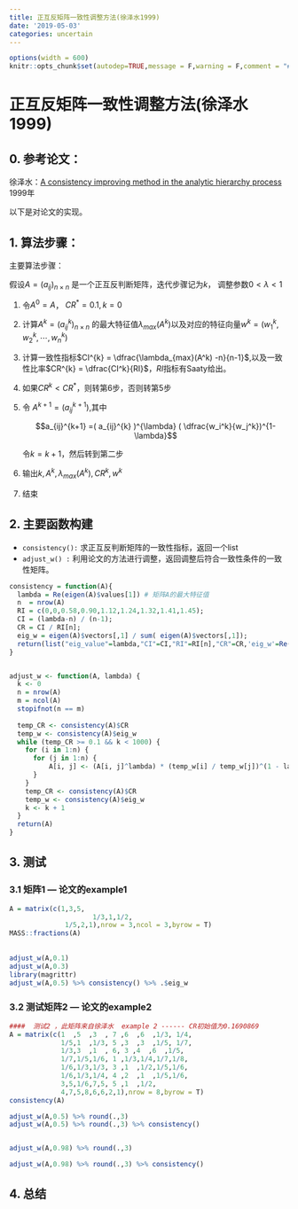 ```yaml
---
title: 正互反矩阵一致性调整方法(徐泽水1999)
date: '2019-05-03'
categories: uncertain
---
```




```r
options(width = 600)
knitr::opts_chunk$set(autodep=TRUE,message = F,warning = F,comment = "#>",collapse = TRUE)

```

# 正互反矩阵一致性调整方法(徐泽水1999)

## 0. 参考论文：

徐泽水：[A consistency improving method in the analytic hierarchy process](http://www.sciencedirect.com/science/article/pii/S037722179800109X)  1999年

以下是对论文的实现。

## 1. 算法步骤：

主要算法步骤：

假设$A = (a_{ij})_{n \times n }$ 是一个正互反判断矩阵，迭代步骤记为$k$， 调整参数$0 < \lambda <1$

1. 令$A^{0} = A$， $CR^*  = 0.1,k =0$

2. 计算$A^{k} = (a_{ij}^{k})_{n\times n}$ 的最大特征值$\lambda_{max}(A^k)$以及对应的特征向量$w^{k} = (w_1^k,w_2^k,\cdots,w_n^k)$

3. 计算一致性指标$CI^{k} = \dfrac{\lambda_{max}(A^k) -n}{n-1}$,以及一致性比率$CR^{k} = \dfrac{CI^k}{RI}$，$RI$指标有Saaty给出。

4. 如果$CR^k < CR^*$，则转第6步，否则转第5步

5. 令 $A^{k+1} = (a_{ij}^{k+1})$,其中

	$$a_{ij}^{k+1} =( a_{ij}^{k} )^{\lambda} ( \dfrac{w_i^k}{w_j^k})^{1-\lambda}$$

	令$k = k+1$，然后转到第二步

6. 输出$k, A^k,\lambda_{max}(A^k),CR^k,w^k$

7. 结束



## 2. 主要函数构建

- `consistency():` 求正互反判断矩阵的一致性指标，返回一个list
- `adjust_w() :` 利用论文的方法进行调整，返回调整后符合一致性条件的一致性矩阵。

```r

consistency = function(A){
  lambda = Re(eigen(A)$values[1]) # 矩阵A的最大特征值
  n  = nrow(A)
  RI = c(0,0,0.58,0.90,1.12,1.24,1.32,1.41,1.45);
  CI = (lambda-n) / (n-1);
  CR = CI / RI[n];
  eig_w = eigen(A)$vectors[,1] / sum( eigen(A)$vectors[,1]);
  return(list("eig_value"=lambda,"CI"=CI,"RI"=RI[n],"CR"=CR,'eig_w'=Re( eig_w )))
}


adjust_w <- function(A, lambda) {
  k <- 0
  n = nrow(A)
  m = ncol(A)
  stopifnot(n == m)
  
  temp_CR <- consistency(A)$CR
  temp_w <- consistency(A)$eig_w
  while (temp_CR >= 0.1 && k < 1000) {
    for (i in 1:n) {
      for (j in 1:n) {
          A[i, j] <- (A[i, j]^lambda) * (temp_w[i] / temp_w[j])^(1 - lambda)
      }
    }
    temp_CR <- consistency(A)$CR
    temp_w <- consistency(A)$eig_w
    k <- k + 1
  }
  return(A)
}

```

## 3. 测试

### 3.1 矩阵1 — 论文的example1

```r

A = matrix(c(1,3,5,
		             1/3,1,1/2,
              1/5,2,1),nrow = 3,ncol = 3,byrow = T)
MASS::fractions(A)
    
    
adjust_w(A,0.1)
adjust_w(A,0.3)
library(magrittr)
adjust_w(A,0.5) %>% consistency() %>% .$eig_w


```

### 3.2 测试矩阵2 — 论文的example2

```r

####  测试2 ，此矩阵来自徐泽水  example 2 ------ CR初始值为0.1690869
A = matrix(c(1  ,5  ,3  , 7 ,6  ,6  ,1/3, 1/4,
             1/5,1  ,1/3, 5 ,3  ,3  ,1/5, 1/7,
             1/3,3  ,1  , 6, 3 ,4  ,6  ,1/5,
             1/7,1/5,1/6, 1 ,1/3,1/4,1/7,1/8,
             1/6,1/3,1/3, 3 ,1  ,1/2,1/5,1/6,
             1/6,1/3,1/4, 4 ,2  ,1  ,1/5,1/6,
             3,5,1/6,7,5, 5 ,1  ,1/2,
             4,7,5,8,6,6,2,1),nrow = 8,byrow = T)
consistency(A)

adjust_w(A,0.5) %>% round(.,3)
adjust_w(A,0.5) %>% round(.,3) %>% consistency()


adjust_w(A,0.98) %>% round(.,3)

adjust_w(A,0.98) %>% round(.,3) %>% consistency()
```

## 4. 总结

